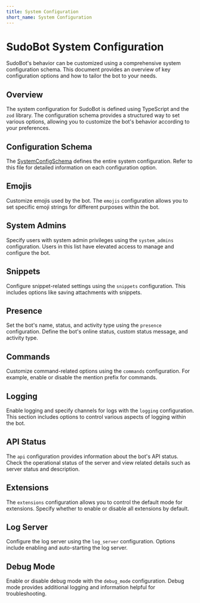 ```yaml
---
title: System Configuration
short_name: System Configuration
---
```


# SudoBot System Configuration

SudoBot's behavior can be customized using a comprehensive system configuration schema. This document provides an overview of key configuration options and how to tailor the bot to your needs.

## Overview

The system configuration for SudoBot is defined using TypeScript and the `zod` library. The configuration schema provides a structured way to set various options, allowing you to customize the bot's behavior according to your preferences.

## Configuration Schema

The [SystemConfigSchema](https://github.com/onesoft-sudo/sudobot/blob/main/src/types/SystemConfigSchema.ts) defines the entire system configuration. Refer to this file for detailed information on each configuration option.

## Emojis

Customize emojis used by the bot. The `emojis` configuration allows you to set specific emoji strings for different purposes within the bot.

## System Admins

Specify users with system admin privileges using the `system_admins` configuration. Users in this list have elevated access to manage and configure the bot.

## Snippets

Configure snippet-related settings using the `snippets` configuration. This includes options like saving attachments with snippets.

## Presence

Set the bot's name, status, and activity type using the `presence` configuration. Define the bot's online status, custom status message, and activity type.

## Commands

Customize command-related options using the `commands` configuration. For example, enable or disable the mention prefix for commands.

## Logging

Enable logging and specify channels for logs with the `logging` configuration. This section includes options to control various aspects of logging within the bot.

## API Status

The `api` configuration provides information about the bot's API status. Check the operational status of the server and view related details such as server status and description.

## Extensions

The `extensions` configuration allows you to control the default mode for extensions. Specify whether to enable or disable all extensions by default.

## Log Server

Configure the log server using the `log_server` configuration. Options include enabling and auto-starting the log server.

## Debug Mode

Enable or disable debug mode with the `debug_mode` configuration. Debug mode provides additional logging and information helpful for troubleshooting.
